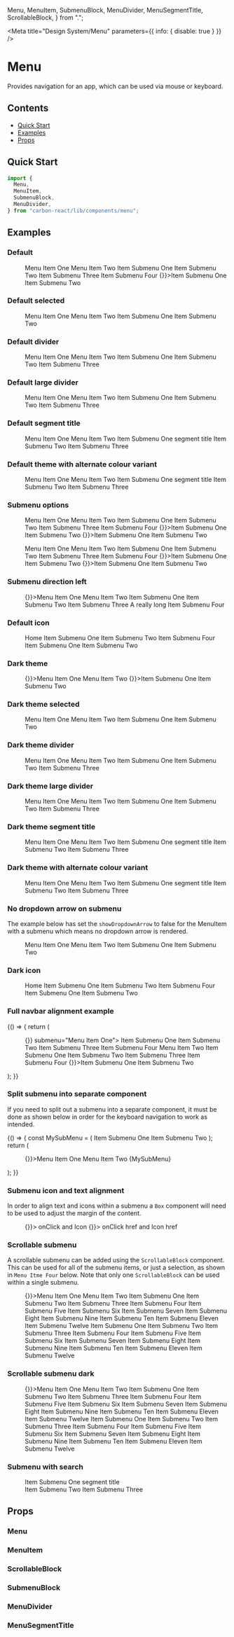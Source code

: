   Menu,
  MenuItem,
  SubmenuBlock,
  MenuDivider,
  MenuSegmentTitle,
  ScrollableBlock,
} from ".";

<Meta title="Design System/Menu" parameters={{ info: { disable: true } }} />

# Menu

Provides navigation for an app, which can be used via mouse or keyboard.

## Contents

- [Quick Start](#quick-start)
- [Examples](#examples)
- [Props](#props)

## Quick Start

```javascript
import {
  Menu,
  MenuItem,
  SubmenuBlock,
  MenuDivider,
} from "carbon-react/lib/components/menu";
```

## Examples

### Default

<Preview>
  <Story name="default" parameters={{ chromatic: { disable: true } }}>
    <div style={{ minHeight: "150px" }}>
      <Menu>
        <MenuItem href="#">Menu Item One</MenuItem>
        <MenuItem href="#">Menu Item Two</MenuItem>
        <MenuItem submenu="Menu Item Three">
          <MenuItem href="#">Item Submenu One</MenuItem>
          <MenuItem href="#">Item Submenu Two</MenuItem>
          <MenuDivider />
          <MenuItem icon="settings" href="#">
            Item Submenu Three
          </MenuItem>
          <MenuItem href="#">Item Submenu Four</MenuItem>
        </MenuItem>
        <MenuItem submenu="Menu Item Four">
          <MenuItem onClick={() => {}}>Item Submenu One</MenuItem>
          <MenuItem href="#">Item Submenu Two</MenuItem>
        </MenuItem>
      </Menu>
    </div>
  </Story>
</Preview>

### Default selected

<Preview>
  <Story name="default selected">
    <div style={{ minHeight: "150px" }}>
      <Menu>
        <MenuItem selected href="#">
          Menu Item One
        </MenuItem>
        <MenuItem href="#">Menu Item Two</MenuItem>
        <MenuItem submenu="Menu Item Three">
          <MenuItem href="#">Item Submenu One</MenuItem>
          <MenuItem href="#">Item Submenu Two</MenuItem>
        </MenuItem>
      </Menu>
    </div>
  </Story>
</Preview>

### Default divider

<Preview>
  <Story name="default divider" parameters={{ chromatic: { disable: true } }}>
    <div style={{ minHeight: "150px" }}>
      <Menu>
        <MenuItem href="#">Menu Item One</MenuItem>
        <MenuItem href="#">Menu Item Two</MenuItem>
        <MenuItem submenu="Menu Item Three">
          <MenuItem href="#">Item Submenu One</MenuItem>
          <MenuDivider />
          <MenuItem href="#">Item Submenu Two</MenuItem>
          <MenuItem href="#">Item Submenu Three</MenuItem>
        </MenuItem>
      </Menu>
    </div>
  </Story>
</Preview>

### Default large divider

<Preview>
  <Story
    name="default large divider"
    parameters={{ chromatic: { disable: true } }}
  >
    <div style={{ minHeight: "150px" }}>
      <Menu>
        <MenuItem href="#">Menu Item One</MenuItem>
        <MenuItem href="#">Menu Item Two</MenuItem>
        <MenuItem submenu="Menu Item Three">
          <MenuItem href="#">Item Submenu One</MenuItem>
          <MenuDivider size="large" />
          <MenuItem href="#">Item Submenu Two</MenuItem>
          <MenuItem href="#">Item Submenu Three</MenuItem>
        </MenuItem>
      </Menu>
    </div>
  </Story>
</Preview>

### Default segment title

<Preview>
  <Story
    name="default segment title"
    parameters={{ chromatic: { disable: true } }}
  >
    <div style={{ minHeight: "200px" }}>
      <Menu>
        <MenuItem href="#">Menu Item One</MenuItem>
        <MenuItem href="#">Menu Item Two</MenuItem>
        <MenuItem submenu="Menu Item Three">
          <MenuItem href="#">Item Submenu One</MenuItem>
          <MenuSegmentTitle>segment title</MenuSegmentTitle>
          <MenuItem href="#">Item Submenu Two</MenuItem>
          <MenuItem href="#">Item Submenu Three</MenuItem>
        </MenuItem>
      </Menu>
    </div>
  </Story>
</Preview>

### Default theme with alternate colour variant

<Preview>
  <Story
    name="default theme alternate colour"
    parameters={{ chromatic: { disable: true } }}
  >
    <div style={{ minHeight: "150px" }}>
      <Menu>
        <MenuItem href="#">Menu Item One</MenuItem>
        <MenuItem href="#">Menu Item Two</MenuItem>
        <MenuItem submenu="Menu Item Three">
          <MenuItem href="#">Item Submenu One</MenuItem>
          <MenuDivider variant="alternate" size="large" />
          <MenuSegmentTitle variant="alternate">segment title</MenuSegmentTitle>
          <MenuItem variant="alternate" href="#">
            Item Submenu Two
          </MenuItem>
          <MenuItem variant="alternate" href="#">
            Item Submenu Three
          </MenuItem>
        </MenuItem>
      </Menu>
    </div>
  </Story>
</Preview>

### Submenu options

<Preview>
  <Story name="submenu options" parameters={{ chromatic: { disable: true } }}>
    <div style={{ minHeight: "150px" }}>
      <Menu>
        <MenuItem href="#">Menu Item One</MenuItem>
        <MenuItem href="#">Menu Item Two</MenuItem>
        <MenuItem submenu="No action or link">
          <MenuItem href="#">Item Submenu One</MenuItem>
          <MenuItem href="#">Item Submenu Two</MenuItem>
          <MenuDivider />
          <MenuItem icon="settings" href="#">
            Item Submenu Three
          </MenuItem>
          <MenuItem href="#">Item Submenu Four</MenuItem>
        </MenuItem>
        <MenuItem submenu="With href" href="#">
          <MenuItem onClick={() => {}}>Item Submenu One</MenuItem>
          <MenuItem href="#">Item Submenu Two</MenuItem>
        </MenuItem>
        <MenuItem submenu="With clickToOpen prop" clickToOpen>
          <MenuItem onClick={() => {}}>Item Submenu One</MenuItem>
          <MenuItem href="#">Item Submenu Two</MenuItem>
        </MenuItem>
      </Menu>
    </div>
    <div style={{ minHeight: "150px", marginTop: "50px" }}>
      <Menu menuType="dark">
        <MenuItem href="#">Menu Item One</MenuItem>
        <MenuItem href="#">Menu Item Two</MenuItem>
        <MenuItem submenu="No action or link">
          <MenuItem href="#">Item Submenu One</MenuItem>
          <MenuItem href="#">Item Submenu Two</MenuItem>
          <MenuDivider />
          <MenuItem icon="settings" href="#">
            Item Submenu Three
          </MenuItem>
          <MenuItem href="#">Item Submenu Four</MenuItem>
        </MenuItem>
        <MenuItem submenu="With href" href="#">
          <MenuItem onClick={() => {}}>Item Submenu One</MenuItem>
          <MenuItem href="#">Item Submenu Two</MenuItem>
        </MenuItem>
        <MenuItem submenu="With clickToOpen prop" clickToOpen>
          <MenuItem onClick={() => {}}>Item Submenu One</MenuItem>
          <MenuItem href="#">Item Submenu Two</MenuItem>
        </MenuItem>
      </Menu>
    </div>
  </Story>
</Preview>

### Submenu direction left

<Preview>
  <Story
    name="submenu direction left"
    parameters={{ chromatic: { disable: true } }}
  >
    <div style={{ minHeight: "150px" }}>
      <Menu>
        <MenuItem onClick={() => {}}>Menu Item One</MenuItem>
        <MenuItem href="#">Menu Item Two</MenuItem>
        <MenuItem submenu="Menu Item Three" submenuDirection="left">
          <MenuItem href="#">Item Submenu One</MenuItem>
          <MenuItem href="#">Item Submenu Two</MenuItem>
          <MenuDivider />
          <MenuItem icon="settings" href="#">
            Item Submenu Three
          </MenuItem>
          <MenuItem href="#">A really long Item Submenu Four</MenuItem>
        </MenuItem>
      </Menu>
    </div>
  </Story>
</Preview>

### Default icon

<Preview>
  <Story name="default icon">
    <div style={{ minHeight: "250px" }}>
      <Menu>
        <MenuItem icon="home" href="#">
          Home
        </MenuItem>
        <MenuItem icon="person" href="#" ariaLabel="Account" />
        <MenuItem icon="settings" submenu="Settings">
          <MenuItem href="#">Item Submenu One</MenuItem>
          <MenuItem href="#">Item Submenu Two</MenuItem>
          <MenuDivider />
          <MenuItem icon="settings" href="#" ariaLabel="settings" />
          <MenuItem href="#">Item Submenu Four</MenuItem>
        </MenuItem>
        <MenuItem icon="arrow_right" submenu ariaLabel="Actions">
          <MenuItem href="#">Item Submenu One</MenuItem>
          <MenuItem href="#">Item Submenu Two</MenuItem>
        </MenuItem>
      </Menu>
    </div>
  </Story>
</Preview>

### Dark theme

<Preview>
  <Story name="dark theme" parameters={{ chromatic: { disable: true } }}>
    <div style={{ minHeight: "150px" }}>
      <Menu menuType="dark">
        <MenuItem onClick={() => {}}>Menu Item One</MenuItem>
        <MenuItem href="#">Menu Item Two</MenuItem>
        <MenuItem submenu="Menu Item Three">
          <MenuItem onClick={() => {}}>Item Submenu One</MenuItem>
          <MenuItem href="#">Item Submenu Two</MenuItem>
        </MenuItem>
      </Menu>
    </div>
  </Story>
</Preview>

### Dark theme selected

<Preview>
  <Story name="dark theme selected">
    <div style={{ minHeight: "150px" }}>
      <Menu menuType="dark">
        <MenuItem selected href="#">
          Menu Item One
        </MenuItem>
        <MenuItem href="#">Menu Item Two</MenuItem>
        <MenuItem submenu="Menu Item Three">
          <MenuItem href="#">Item Submenu One</MenuItem>
          <MenuItem href="#">Item Submenu Two</MenuItem>
        </MenuItem>
      </Menu>
    </div>
  </Story>
</Preview>

### Dark theme divider

<Preview>
  <Story
    name="dark theme divider"
    parameters={{ chromatic: { disable: true } }}
  >
    <div style={{ minHeight: "150px" }}>
      <Menu menuType="dark">
        <MenuItem href="#">Menu Item One</MenuItem>
        <MenuItem href="#">Menu Item Two</MenuItem>
        <MenuItem submenu="Menu Item Three">
          <MenuItem href="#">Item Submenu One</MenuItem>
          <MenuDivider />
          <MenuItem href="#">Item Submenu Two</MenuItem>
          <MenuItem href="#">Item Submenu Three</MenuItem>
        </MenuItem>
      </Menu>
    </div>
  </Story>
</Preview>

### Dark theme large divider

<Preview>
  <Story
    name="dark theme large divider"
    parameters={{ chromatic: { disable: true } }}
  >
    <div style={{ minHeight: "150px" }}>
      <Menu menuType="dark">
        <MenuItem href="#">Menu Item One</MenuItem>
        <MenuItem href="#">Menu Item Two</MenuItem>
        <MenuItem submenu="Menu Item Three">
          <MenuItem href="#">Item Submenu One</MenuItem>
          <MenuDivider size="large" />
          <MenuItem href="#">Item Submenu Two</MenuItem>
          <MenuItem href="#">Item Submenu Three</MenuItem>
        </MenuItem>
      </Menu>
    </div>
  </Story>
</Preview>

### Dark theme segment title

<Preview>
  <Story
    name="dark theme segment title"
    parameters={{ chromatic: { disable: true } }}
  >
    <div style={{ minHeight: "200px" }}>
      <Menu menuType="dark">
        <MenuItem href="#">Menu Item One</MenuItem>
        <MenuItem href="#">Menu Item Two</MenuItem>
        <MenuItem submenu="Menu Item Three">
          <MenuItem href="#">Item Submenu One</MenuItem>
          <MenuSegmentTitle>segment title</MenuSegmentTitle>
          <MenuItem href="#">Item Submenu Two</MenuItem>
          <MenuItem href="#">Item Submenu Three</MenuItem>
        </MenuItem>
      </Menu>
    </div>
  </Story>
</Preview>

### Dark theme with alternate colour variant

<Preview>
  <Story
    name="dark theme alternate colour"
    parameters={{ chromatic: { disable: true } }}
  >
    <div style={{ minHeight: "250px" }}>
      <Menu menuType="dark">
        <MenuItem href="#">Menu Item One</MenuItem>
        <MenuItem href="#">Menu Item Two</MenuItem>
        <MenuItem submenu="Menu Item Three">
          <MenuItem href="#">Item Submenu One</MenuItem>
          <MenuDivider variant="alternate" size="large" />
          <MenuSegmentTitle variant="alternate">segment title</MenuSegmentTitle>
          <MenuItem variant="alternate" href="#">
            Item Submenu Two
          </MenuItem>
          <MenuItem variant="alternate" href="#">
            Item Submenu Three
          </MenuItem>
        </MenuItem>
      </Menu>
    </div>
  </Story>
</Preview>

### No dropdown arrow on submenu

The example below has set the `showDropdownArrow` to false for the MenuItem with a submenu which means no dropdown arrow
is rendered.

<Preview>
  <Story name="no submenu dropdown arrow">
    <div style={{ minHeight: "150px" }}>
      <Menu>
        <MenuItem href="#">Menu Item One</MenuItem>
        <MenuItem href="#">Menu Item Two</MenuItem>
        <MenuItem showDropdownArrow={false} submenu="Menu Item Three">
          <MenuItem href="#">Item Submenu One</MenuItem>
          <MenuItem href="#">Item Submenu Two</MenuItem>
        </MenuItem>
      </Menu>
    </div>
  </Story>
</Preview>

### Dark icon

<Preview>
  <Story name="dark icon">
    <div style={{ minHeight: "250px" }}>
      <Menu menuType="dark">
        <MenuItem icon="home" href="#">
          Home
        </MenuItem>
        <MenuItem icon="person" href="#" ariaLabel="Account" />
        <MenuItem icon="settings" submenu="Settings">
          <MenuItem href="#">Item Submenu One</MenuItem>
          <MenuItem href="#">Item Submenu Two</MenuItem>
          <MenuDivider />
          <MenuItem icon="settings" href="#" ariaLabel="settings" />
          <MenuItem href="#">Item Submenu Four</MenuItem>
        </MenuItem>
        <MenuItem icon="arrow_right" submenu ariaLabel="Actions">
          <MenuItem href="#">Item Submenu One</MenuItem>
          <MenuItem href="#">Item Submenu Two</MenuItem>
        </MenuItem>
      </Menu>
    </div>
  </Story>
</Preview>

### Full navbar alignment example

<Preview>
  <Story name="full navbar alignment example">
    {() => {
      return (
        <div style={{ minHeight: "250px" }}>
          <NavigationBar>
            <SageIcon style={{ alignSelf: "center" }} />
            <Box>
              <VerticalDivider displayInline pr={0} />
            </Box>
            <Menu display="flex" flex="1">
              <MenuItem flex="1" onClick={() => {}} submenu="Menu Item One">
                <MenuItem href="#">Item Submenu One</MenuItem>
                <MenuItem href="#">Item Submenu Two</MenuItem>
                <MenuDivider />
                <MenuItem icon="settings" href="#">
                  Item Submenu Three
                </MenuItem>
                <MenuItem href="#">Item Submenu Four</MenuItem>
              </MenuItem>
              <MenuItem flex="0 0 auto" href="#">
                Menu Item Two
              </MenuItem>
              <MenuItem flex="0 0 auto" submenu="Menu Item Three">
                <MenuItem href="#">Item Submenu One</MenuItem>
                <MenuItem href="#">Item Submenu Two</MenuItem>
                <MenuDivider />
                <MenuItem icon="settings" href="#">
                  Item Submenu Three
                </MenuItem>
                <MenuItem href="#">Item Submenu Four</MenuItem>
              </MenuItem>
              <MenuItem flex="0 0 auto" submenu="Menu Item Four">
                <MenuItem onClick={() => {}}>Item Submenu One</MenuItem>
                <MenuItem href="#">Item Submenu Two</MenuItem>
              </MenuItem>
            </Menu>
          </NavigationBar>
        </div>
      );
    }}
  </Story>
</Preview>

### Split submenu into separate component

If you need to split out a submenu into a separate component, it must be done as shown below in order for the keyboard navigation to work as intended.

<Preview>
  <Story
    name="submenu separate component"
    parameters={{ chromatic: { disable: true } }}
  >
    {() => {
      const MySubMenu = (
        <MenuItem submenu="Menu Item Three">
          <MenuItem href="#">Item Submenu One</MenuItem>
          <MenuItem href="#">Item Submenu Two</MenuItem>
        </MenuItem>
      );
      return (
        <div style={{ minHeight: "150px" }}>
          <Menu>
            <MenuItem onClick={() => {}}>Menu Item One</MenuItem>
            <MenuItem href="#">Menu Item Two</MenuItem>
            {MySubMenu}
          </Menu>
        </div>
      );
    }}
  </Story>
</Preview>

### Submenu icon and text alignment

In order to align text and icons within a submenu a `Box` component will need to be used to adjust the margin of the content.

<Preview>
  <Story name="button icon" parameters={{ chromatic: { disable: true } }}>
    <div style={{ minHeight: "250px" }}>
      <Menu menuType="dark">
        <MenuItem icon="settings" submenu="Settings">
          <MenuItem href="#" icon="settings" onClick={() => {}}>
            onClick and Icon
          </MenuItem>
          <MenuItem onClick={() => {}}>
            <Box ml="21px">onClick</Box>
          </MenuItem>
          <MenuDivider />
          <MenuItem icon="settings" href="#">
            href and Icon
          </MenuItem>
          <MenuItem href="#">
            <Box ml="21px">href</Box>
          </MenuItem>
        </MenuItem>
      </Menu>
    </div>
  </Story>
</Preview>

### Scrollable submenu

A scrollable submenu can be added using the `ScrollableBlock` component. This can be used for all of the submenu items, or just a selection, as shown in `Menu Itme Four` below.
Note that only one `ScrollableBlock` can be used within a single submenu.

<Preview>
  <Story
    name="scrollable submenu"
    parameters={{ chromatic: { disable: true } }}
  >
    <div style={{ minHeight: "150px" }}>
      <Menu>
        <MenuItem onClick={() => {}}>Menu Item One</MenuItem>
        <MenuItem href="#">Menu Item Two</MenuItem>
        <MenuItem submenu="Menu Item Three">
          <ScrollableBlock height="200px">
            <MenuItem href="#">Item Submenu One</MenuItem>
            <MenuItem href="#">Item Submenu Two</MenuItem>
            <MenuItem href="#">Item Submenu Three</MenuItem>
            <MenuItem href="#">Item Submenu Four</MenuItem>
            <MenuItem href="#">Item Submenu Five</MenuItem>
            <MenuItem href="#">Item Submenu Six</MenuItem>
            <MenuItem href="#">Item Submenu Seven</MenuItem>
            <MenuItem href="#">Item Submenu Eight</MenuItem>
            <MenuItem href="#">Item Submenu Nine</MenuItem>
            <MenuItem href="#">Item Submenu Ten</MenuItem>
            <MenuItem href="#">Item Submenu Eleven</MenuItem>
            <MenuItem href="#">Item Submenu Twelve</MenuItem>
          </ScrollableBlock>
        </MenuItem>
        <MenuItem submenu="Menu Item Four">
          <MenuItem href="#">Item Submenu One</MenuItem>
          <MenuItem href="#">Item Submenu Two</MenuItem>
          <ScrollableBlock variant="alternate" height="200px">
            <MenuItem href="#">Item Submenu Three</MenuItem>
            <MenuItem href="#">Item Submenu Four</MenuItem>
            <MenuItem href="#">Item Submenu Five</MenuItem>
            <MenuItem href="#">Item Submenu Six</MenuItem>
            <MenuItem href="#">Item Submenu Seven</MenuItem>
            <MenuItem href="#">Item Submenu Eight</MenuItem>
            <MenuItem href="#">Item Submenu Nine</MenuItem>
            <MenuItem href="#">Item Submenu Ten</MenuItem>
            <MenuItem href="#">Item Submenu Eleven</MenuItem>
            <MenuItem href="#">Item Submenu Twelve</MenuItem>
          </ScrollableBlock>
        </MenuItem>
      </Menu>
    </div>
  </Story>
</Preview>

### Scrollable submenu dark

<Preview>
  <Story
    name="scrollable submenu dark"
    parameters={{ chromatic: { disable: true } }}
  >
    <div style={{ minHeight: "150px" }}>
      <Menu menuType="dark">
        <MenuItem onClick={() => {}}>Menu Item One</MenuItem>
        <MenuItem href="#">Menu Item Two</MenuItem>
        <MenuItem submenu="Menu Item Three">
          <ScrollableBlock height="200px">
            <MenuItem href="#">Item Submenu One</MenuItem>
            <MenuItem href="#">Item Submenu Two</MenuItem>
            <MenuItem href="#">Item Submenu Three</MenuItem>
            <MenuItem href="#">Item Submenu Four</MenuItem>
            <MenuItem href="#">Item Submenu Five</MenuItem>
            <MenuItem href="#">Item Submenu Six</MenuItem>
            <MenuItem href="#">Item Submenu Seven</MenuItem>
            <MenuItem href="#">Item Submenu Eight</MenuItem>
            <MenuItem href="#">Item Submenu Nine</MenuItem>
            <MenuItem href="#">Item Submenu Ten</MenuItem>
            <MenuItem href="#">Item Submenu Eleven</MenuItem>
            <MenuItem href="#">Item Submenu Twelve</MenuItem>
          </ScrollableBlock>
        </MenuItem>
        <MenuItem submenu="Menu Item Four">
          <MenuItem href="#">Item Submenu One</MenuItem>
          <MenuItem href="#">Item Submenu Two</MenuItem>
          <ScrollableBlock variant="alternate" height="200px">
            <MenuItem href="#">Item Submenu Three</MenuItem>
            <MenuItem href="#">Item Submenu Four</MenuItem>
            <MenuItem href="#">Item Submenu Five</MenuItem>
            <MenuItem href="#">Item Submenu Six</MenuItem>
            <MenuItem href="#">Item Submenu Seven</MenuItem>
            <MenuItem href="#">Item Submenu Eight</MenuItem>
            <MenuItem href="#">Item Submenu Nine</MenuItem>
            <MenuItem href="#">Item Submenu Ten</MenuItem>
            <MenuItem href="#">Item Submenu Eleven</MenuItem>
            <MenuItem href="#">Item Submenu Twelve</MenuItem>
          </ScrollableBlock>
        </MenuItem>
      </Menu>
    </div>
  </Story>
</Preview>

### Submenu with search

<Preview>
  <Story
    name="submenu with search"
    parameters={{ chromatic: { disable: true } }}
  >
    <div style={{ minHeight: 300 }}>
      <Menu menuType="dark">
        <MenuItem submenu="Menu Item Three">
          <MenuItem href="#">Item Submenu One</MenuItem>
          <MenuDivider variant="alternate" size="large" />
          <MenuSegmentTitle variant="alternate">segment title</MenuSegmentTitle>
          <MenuItem variant="alternate">
            <Search placeholder="Dark variant" variant="dark" defaultValue="" />
          </MenuItem>
          <MenuItem variant="alternate" href="#">
            Item Submenu Two
          </MenuItem>
          <MenuItem variant="alternate" href="#">
            Item Submenu Three
          </MenuItem>
        </MenuItem>
      </Menu>
    </div>
  </Story>
</Preview>

## Props

### Menu

<StyledSystemProps of={Menu} flexBox layout noHeader />

### MenuItem

<StyledSystemProps of={MenuItem} flexBox layout noHeader />

### ScrollableBlock

<Props of={ScrollableBlock} />

### SubmenuBlock

<Props of={SubmenuBlock} />

### MenuDivider

<Props of={MenuDivider} />

### MenuSegmentTitle

<Props of={MenuSegmentTitle} />
